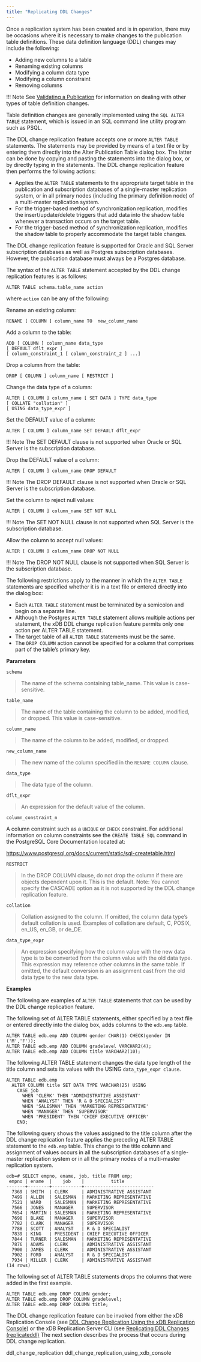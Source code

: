```yaml
---
title: "Replicating DDL Changes"
---
```


<div id="replicating_ddl_changes" class="registered_link"></div>

Once a replication system has been created and is in operation, there may be occasions where it is necessary to make changes to the publication table definitions. These data definition language (DDL) changes may include the following:

-   Adding new columns to a table
-   Renaming existing columns
-   Modifying a column data type
-   Modifying a column constraint
-   Removing columns

!!! Note
    See [Validating a Publication](../06_managing_publication/05_validating_publication/#validating_publication) for information on dealing with other types of table definition changes.

Table definition changes are generally implemented using the `SQL ALTER TABLE` statement, which is issued in an SQL command line utility program such as PSQL.

The DDL change replication feature accepts one or more `ALTER TABLE` statements. The statements may be provided by means of a text file or by entering them directly into the Alter Publication Table dialog box. The latter can be done by copying and pasting the statements into the dialog box, or by directly typing in the statements. The DDL change replication feature then performs the following actions:

-   Applies the `ALTER TABLE` statements to the appropriate target table in the publication and subscription databases of a single-master replication system, or in all primary nodes (including the primary definition node) of a multi-master replication system.
-   For the trigger-based method of synchronization replication, modifies the insert/update/delete triggers that add data into the shadow table whenever a transaction occurs on the target table.
-   For the trigger-based method of synchronization replication, modifies the shadow table to properly accommodate the target table changes.

The DDL change replication feature is supported for Oracle and SQL Server subscription databases as well as Postgres subscription databases. However, the publication database must always be a Postgres database.

The syntax of the `ALTER TABLE` statement accepted by the DDL change replication features is as follows:

```text
ALTER TABLE schema.table_name action
```

where `action` can be any of the following:

Rename an existing column:

```text
RENAME [ COLUMN ] column_name TO  new_column_name
```

Add a column to the table:

```text
ADD [ COLUMN ] column_name data_type
[ DEFAULT dflt_expr ]
[ column_constraint_1 [ column_constraint_2 ] ...]
```

Drop a column from the table:

```text
DROP [ COLUMN ] column_name [ RESTRICT ]
```

Change the data type of a column:

```text
ALTER [ COLUMN ] column_name [ SET DATA ] TYPE data_type
[ COLLATE "collation" ]
[ USING data_type_expr ]
```

Set the DEFAULT value of a column:

```text
ALTER [ COLUMN ] column_name SET DEFAULT dflt_expr
```

!!! Note
    The SET DEFAULT clause is not supported when Oracle or SQL Server is the subscription database.

Drop the DEFAULT value of a column:

```text
ALTER [ COLUMN ] column_name DROP DEFAULT
```

!!! Note
    The DROP DEFAULT clause is not supported when Oracle or SQL Server is the subscription database.

Set the column to reject null values:

```text
ALTER [ COLUMN ] column_name SET NOT NULL
```

!!! Note
    The SET NOT NULL clause is not supported when SQL Server is the subscription database.

Allow the column to accept null values:

```text
ALTER [ COLUMN ] column_name DROP NOT NULL
```

!!! Note
    The DROP NOT NULL clause is not supported when SQL Server is the subscription database.

The following restrictions apply to the manner in which the `ALTER TABLE` statements are specified whether it is in a text file or entered directly into the dialog box:

-   Each `ALTER TABLE` statement must be terminated by a semicolon and begin on a separate line.
-   Although the Postgres `ALTER TABLE` statement allows multiple actions per statement, the xDB DDL change replication feature permits only one action per ALTER TABLE statement.
-   The target table of all `ALTER TABLE` statements must be the same.
-   The `DROP COLUMN` action cannot be specified for a column that comprises part of the table’s primary key.

**Parameters**

`schema`

> The name of the schema containing table_name. This value is case-sensitive.

`table_name`

> The name of the table containing the column to be added, modified, or dropped. This value is case-sensitive.

`column_name`

> The name of the column to be added, modified, or dropped.

`new_column_name`

> The new name of the column specified in the `RENAME COLUMN` clause.

`data_type`

> The data type of the column.

`dflt_expr`

> An expression for the default value of the column.

`column_constraint_n`

A column constraint such as a ``UNIQUE`` or ``CHECK`` constraint. For additional information on column constraints see the `CREATE TABLE SQL` command in the PostgreSQL Core Documentation located at:

<https://www.postgresql.org/docs/current/static/sql-createtable.html>

`RESTRICT`

> In the DROP COLUMN clause, do not drop the column if there are objects dependent upon it. This is the default. Note: You cannot specify the CASCADE option as it is not supported by the DDL change replication feature.

`collation`

> Collation assigned to the column. If omitted, the column data type’s default collation is used. Examples of collation are default, C, POSIX, en_US, en_GB, or de_DE.

`data_type_expr`

> An expression specifying how the column value with the new data type is to be converted from the column value with the old data type. This expression may reference other columns in the same table. If omitted, the default conversion is an assignment cast from the old data type to the new data type.

**Examples**

The following are examples of `ALTER TABLE` statements that can be used by the DDL change replication feature.

The following set of ALTER TABLE statements, either specified by a text file or entered directly into the dialog box, adds columns to the `edb.emp` table.

```text
ALTER TABLE edb.emp ADD COLUMN gender CHAR(1) CHECK(gender IN ('M','F'));
ALTER TABLE edb.emp ADD COLUMN gradelevel VARCHAR2(4);
ALTER TABLE edb.emp ADD COLUMN title VARCHAR2(10);
```

The following ALTER TABLE statement changes the data type length of the title column and sets its values with the USING `data_type_expr clause`.

```text
ALTER TABLE edb.emp
  ALTER COLUMN title SET DATA TYPE VARCHAR(25) USING
    CASE job
      WHEN 'CLERK' THEN 'ADMINISTRATIVE ASSISTANT'
      WHEN 'ANALYST' THEN 'R & D SPECIALIST'
      WHEN 'SALESMAN' THEN 'MARKETING REPRESENTATIVE'
      WHEN 'MANAGER' THEN 'SUPERVISOR'
      WHEN 'PRESIDENT' THEN 'CHIEF EXECUTIVE OFFICER'
    END;
```

The following query shows the values assigned to the title column after the DDL change replication feature applies the preceding ALTER TABLE statement to the `edb.emp` table. This change to the title column and assignment of values occurs in all the subscription databases of a single-master replication system or in all the primary nodes of a multi-master replication system.

```text
edb=# SELECT empno, ename, job, title FROM emp;
 empno | ename  |    job    |          title
-------+--------+-----------+--------------------------
  7369 | SMITH  | CLERK     | ADMINISTRATIVE ASSISTANT
  7499 | ALLEN  | SALESMAN  | MARKETING REPRESENTATIVE
  7521 | WARD   | SALESMAN  | MARKETING REPRESENTATIVE
  7566 | JONES  | MANAGER   | SUPERVISOR
  7654 | MARTIN | SALESMAN  | MARKETING REPRESENTATIVE
  7698 | BLAKE  | MANAGER   | SUPERVISOR
  7782 | CLARK  | MANAGER   | SUPERVISOR
  7788 | SCOTT  | ANALYST   | R & D SPECIALIST
  7839 | KING   | PRESIDENT | CHIEF EXECUTIVE OFFICER
  7844 | TURNER | SALESMAN  | MARKETING REPRESENTATIVE
  7876 | ADAMS  | CLERK     | ADMINISTRATIVE ASSISTANT
  7900 | JAMES  | CLERK     | ADMINISTRATIVE ASSISTANT
  7902 | FORD   | ANALYST   | R & D SPECIALIST
  7934 | MILLER | CLERK     | ADMINISTRATIVE ASSISTANT
(14 rows)
```

The following set of ALTER TABLE statements drops the columns that were added in the first example.

```text
ALTER TABLE edb.emp DROP COLUMN gender;
ALTER TABLE edb.emp DROP COLUMN gradelevel;
ALTER TABLE edb.emp DROP COLUMN title;
```

The DDL change replication feature can be invoked from either the xDB Replication Console (see [DDL Change Replication Using the xDB Replication Console](02_ddl_change_replication_using_xdb_console/#ddl_change_replication_using_xdb_console)) or the xDB Replication Server CLI (see [Replicating DDL Changes (replicateddl)](../../08_xdb_cli/03_xdb_cli_commands/30_replicating_ddl_changes_cli/#replicating_ddl_changes_cli) 
The next section describes the process that occurs during DDL change replication.

<div class="toctree" maxdepth="3">

ddl_change_replication ddl_change_replication_using_xdb_console

</div>
